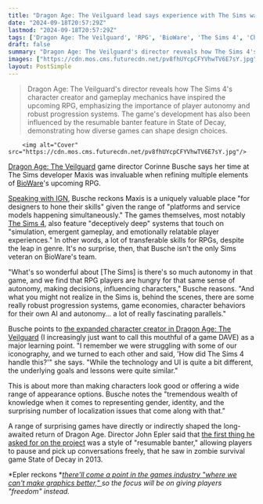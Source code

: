 ```yaml
---
title: "Dragon Age: The Veilguard lead says experience with The Sims was a big help when designing BioWare's next RPG – 'How did The Sims 4 handle this?'"
date: "2024-09-18T20:57:29Z"
lastmod: "2024-09-18T20:57:29Z"
tags: ['Dragon Age: The Veilguard', 'RPG', 'BioWare', 'The Sims 4', 'Character Creator', 'State of Decay', 'Game Design', 'Gameplay']
draft: false
summary: "Dragon Age: The Veilguard's director reveals how The Sims 4's character creator and gameplay mechanics have inspired the upcoming RPG, emphasizing the importance of player autonomy and robust progression systems. The game's development has also been influenced by the resumable banter feature in State of Decay, demonstrating how diverse games can shape design choices."
images: ["https://cdn.mos.cms.futurecdn.net/pv8fhUYcpCFYVhwTV6E7sY.jpg"]
layout: PostSimple
---
```

> Dragon Age: The Veilguard's director reveals how The Sims 4's character creator and gameplay mechanics have inspired the upcoming RPG, emphasizing the importance of player autonomy and robust progression systems. The game's development has also been influenced by the resumable banter feature in State of Decay, demonstrating how diverse games can shape design choices.


        <img alt="Cover" src="https://cdn.mos.cms.futurecdn.net/pv8fhUYcpCFYVhwTV6E7sY.jpg"/>
        
[<u>Dragon Age: The Veilguard</u>](https://www.gamesradar.com/dragon-age-4-confirmed-release-date-solas-wishlist-news/) game director Corinne Busche says her time at The Sims developer Maxis was invaluable when refining multiple elements of [BioWare](https://www.gamesradar.com/tag/bioware/)'s upcoming RPG.

[<u>Speaking with IGN</u>](https://www.ign.com/articles/how-dragon-age-the-veilguard-the-sims-character-creator-ign?utm_source=threads,twitter), Busche reckons Maxis is a uniquely valuable place "for designers to hone their skills" given the range of "platforms and service models happening simultaneously." The games themselves, most notably [The Sims 4](https://www.gamesradar.com/the-sims-4-guide/), also feature "deceptively deep" systems that touch on "simulation, emergent gameplay, and emotionally relatable player experiences." In other words, a lot of transferable skills for RPGs, despite the leap in genre. It's no surprise, then, that Busche isn't the only Sims veteran on BioWare's team. 

"What's so wonderful about [The Sims] is there's so much autonomy in that game, and we find that RPG players are hungry for that same sense of autonomy, making decisions, influencing characters," Busche reasons. "And what you might not realize in the Sims is, behind the scenes, there are some really robust progression systems, game economies, character behaviors for their own AI and autonomy… a lot of really fascinating parallels." 

Busche points to [<u>the expanded character creator in Dragon Age: The Veilguard</u>](https://www.gamesradar.com/games/dragon-age/dragon-age-the-veilguard-director-wants-the-rpgs-character-creator-to-be-a-make-good-full-disclosure-dragon-age-has-traditionally-not-done-skin-tones-well/) (I increasingly just want to call this mouthful of a game DAVE) as a major learning point. "I remember we were struggling with some of our iconography, and we turned to each other and said, 'How did The Sims 4 handle this?'" she says. "While the technology and UI is quite a bit different, the underlying goals and lessons were quite similar." 

This is about more than making characters look good or offering a wide range of appearance options. Busche notes the "tremendous wealth of knowledge when it comes to representing gender, identity, and the surprising number of localization issues that come along with that." 

A range of surprising games have directly or indirectly shaped the long-awaited return of Dragon Age. Director John Epler said that [<u>the first thing he asked for on the project</u>](https://www.gamesradar.com/games/dragon-age/dragon-age-the-veilguard-director-says-the-first-thing-he-asked-for-was-a-state-of-decay-inspired-qol-feature-that-fixes-a-long-running-party-chat-issue/) was a style of "resumable banter," allowing players to pause and pick up conversations freely, that he saw in zombie survival game State of Decay in 2013. 

*Epler reckons *[<u><em>there'll come a point in the games industry "where we can't make graphics better," </em></u>](https://www.gamesradar.com/games/dragon-age/dragon-age-the-veilguard-creative-director-thinks-therell-come-a-point-in-the-games-industry-where-we-cant-make-graphics-better-so-the-focus-will-be-on-giving-players-freedom-instead/)*so the focus will be on giving players "freedom" instead.*
        